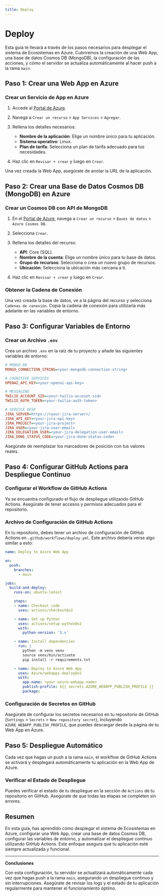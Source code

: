 ```yaml
---
title: Deploy
---
```


# Deploy

Esta guía te llevará a través de los pasos necesarios para desplegar el sistema de Ecosistemas en Azure. Cubriremos la creación de una Web App, una base de datos Cosmos DB (MongoDB), la configuración de las acciones, y cómo el servidor se actualiza automáticamente al hacer push a la rama `main`.

## Paso 1: Crear una Web App en Azure

### Crear un Servicio de App en Azure

1. Accede al [Portal de Azure](https://portal.azure.com/).
2. Navega a `Crear un recurso` > `App Services` > `Agregar`.
3. Rellena los detalles necesarios:
   - **Nombre de la aplicación**: Elige un nombre único para tu aplicación.
   - **Sistema operativo**: Linux.
   - **Plan de tarifa**: Selecciona un plan de tarifa adecuado para tus necesidades.

4. Haz clic en `Revisar + crear` y luego en `Crear`.

Una vez creada la Web App, asegúrate de anotar la URL de la aplicación.

## Paso 2: Crear una Base de Datos Cosmos DB (MongoDB) en Azure

### Crear un Cosmos DB con API de MongoDB

1. En el [Portal de Azure](https://portal.azure.com/), navega a `Crear un recurso` > `Bases de datos` > `Azure Cosmos DB`.
2. Selecciona `Crear`.
3. Rellena los detalles del recurso:
   - **API**: Core (SQL).
   - **Nombre de la cuenta**: Elige un nombre único para tu base de datos.
   - **Grupo de recursos**: Selecciona o crea un nuevo grupo de recursos.
   - **Ubicación**: Selecciona la ubicación más cercana a ti.

4. Haz clic en `Revisar + crear` y luego en `Crear`.

### Obtener la Cadena de Conexión

Una vez creada la base de datos, ve a la página del recurso y selecciona `Cadenas de conexión`. Copia la cadena de conexión para utilizarla más adelante en las variables de entorno.

## Paso 3: Configurar Variables de Entorno

### Crear un Archivo `.env`

Crea un archivo `.env` en la raíz de tu proyecto y añade las siguientes variables de entorno:

```ini
# MONGO DB
MONGO_CONNECTION_STRING=<your-mongodb-connection-string>

# COGNITIVE SERVICES
OPENAI_API_KEY=<your-openai-api-key>

# MESSAGING
TWILIO_ACCOUNT_SID=<your-twilio-account-sid>
TWILIO_AUTH_TOKEN=<your-twilio-auth-token>

# SERVICE DESK
JIRA_SERVER=https://<your-jira-server>/
JIRA_API_KEY=<your-jira-api-key>
JIRA_PROJECT=<your-jira-project>
JIRA_USER=<your-jira-user-email>
JIRA_DELEGATION_USER=<your-jira-delegation-user-email>
JIRA_DONE_STATUS_CODE=<your-jira-done-status-code>
```

Asegúrate de reemplazar los marcadores de posición con tus valores reales.

## Paso 4: Configurar GitHub Actions para Despliegue Continuo

### Configurar el Workflow de GitHub Actions

Ya se encuentra configurado el flujo de despliegue utilizando GitHub Actions. Asegúrate de tener accesos y permisos adecuados para el repositorio.

### Archivo de Configuración de GitHub Actions

En tu repositorio, debes tener un archivo de configuración de GitHub Actions en `.github/workflows/deploy.yml`. Este archivo debería verse algo similar a esto:

```yaml
name: Deploy to Azure Web App

on:
  push:
    branches:
      - main

jobs:
  build-and-deploy:
    runs-on: ubuntu-latest

    steps:
    - name: Checkout code
      uses: actions/checkout@v2

    - name: Set up Python
      uses: actions/setup-python@v2
      with:
        python-version: '3.x'

    - name: Install dependencies
      run: |
        python -m venv venv
        source venv/bin/activate
        pip install -r requirements.txt

    - name: Deploy to Azure Web App
      uses: Azure/webapps-deploy@v2
      with:
        app-name: <your-azure-webapp-name>
        publish-profile: ${{ secrets.AZURE_WEBAPP_PUBLISH_PROFILE }}
        package: .
```

### Configuración de Secretos en GitHub

Asegúrate de configurar los secretos necesarios en tu repositorio de GitHub (`Settings` > `Secrets` > `New repository secret`), incluyendo `AZURE_WEBAPP_PUBLISH_PROFILE`, que puedes descargar desde la página de tu Web App en Azure.

## Paso 5: Despliegue Automático

Cada vez que hagas un push a la rama `main`, el workflow de GitHub Actions se activará y desplegará automáticamente tu aplicación en la Web App de Azure.

### Verificar el Estado de Despliegue

Puedes verificar el estado de tu despliegue en la sección de `Actions` de tu repositorio en GitHub. Asegúrate de que todas las etapas se completen sin errores.

## Resumen

En esta guía, has aprendido cómo desplegar el sistema de Ecosistemas en Azure, configurar una Web App, crear una base de datos Cosmos DB, configurar las variables de entorno, y automatizar el despliegue continuo utilizando GitHub Actions. Este enfoque asegura que tu aplicación esté siempre actualizada y funcional.

---

**Conclusiones**

Con esta configuración, tu servidor se actualizará automáticamente cada vez que hagas push a la rama `main`, asegurando un despliegue continuo y sin interrupciones. Asegúrate de revisar los logs y el estado de tu aplicación regularmente para mantener el funcionamiento óptimo.